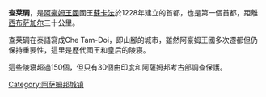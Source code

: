 '''查莱碉'''，是[[阿豪姆王國|阿豪姆王國]]國王[[蘇卡法|蘇卡法]]於1228年建立的首都，也是第一個首都，距離[[西布萨加尔|西布萨加尔]]三十公里。

查莱碉在泰語寫成Che Tam-Doi，即山腳的城市，雖然阿豪姆王國多次遷都但仍保持重要性，這里是歴代國王和皇后的陵寝。

這些陵寝超過150個，但只有30個由印度和阿薩姆邦考古部調查保護。

[[Category:阿萨姆邦城镇|Category:阿萨姆邦城镇]]